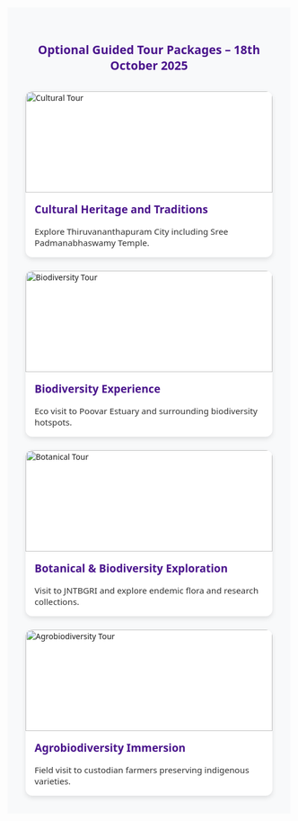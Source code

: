 ```{=html}
<section class="tour-packages-section">
  <h2 style="text-align:center; color:#4a148c;">Optional Guided Tour Packages – 18th October 2025</h2>

  <div class="tour-grid">
    <!-- Card 1 -->
    <div class="tour-card">
      <img src="www/padma.png" alt="Cultural Tour">
      <h3>Cultural Heritage and Traditions</h3>
      <p>Explore Thiruvananthapuram City including Sree Padmanabhaswamy Temple.</p>
    </div>

    <!-- Card 2 -->
    <div class="tour-card">
      <img src="www/poovar.png" alt="Biodiversity Tour">
      <h3>Biodiversity Experience</h3>
      <p>Eco visit to Poovar Estuary and surrounding biodiversity hotspots.</p>
    </div>

    <!-- Card 3 -->
    <div class="tour-card">
      <img src="www/JNTBGRI.png" alt="Botanical Tour">
      <h3>Botanical & Biodiversity Exploration</h3>
      <p>Visit to JNTBGRI and explore endemic flora and research collections.</p>
    </div>

    <!-- Card 4 -->
    <div class="tour-card">
      <img src="www/farmer.png" alt="Agrobiodiversity Tour">
      <h3>Agrobiodiversity Immersion</h3>
      <p>Field visit to custodian farmers preserving indigenous varieties.</p>
    </div>
  </div>
</section>

<style>
.tour-packages-section {
  padding: 2rem;
  background-color: #f8f9fa;
  font-family: 'Segoe UI', sans-serif;
}

.tour-grid {
  display: grid;
  grid-template-columns: repeat(auto-fit, minmax(250px, 1fr));
  gap: 1.5rem;
  margin-top: 2rem;
}

.tour-card {
  background-color: #fff;
  border-radius: 12px;
  box-shadow: 0 4px 8px rgba(0,0,0,0.1);
  overflow: hidden;
  transition: transform 0.3s ease;
}

.tour-card:hover {
  transform: translateY(-5px);
}

.tour-card img {
  width: 100%;
  height: 180px;
  object-fit: cover;
}

.tour-card h3 {
  font-size: 1.2rem;
  color: #4a148c;
  margin: 1rem;
}

.tour-card p {
  font-size: 0.95rem;
  color: #333;
  margin: 0 1rem 1rem 1rem;
}
</style>
```

